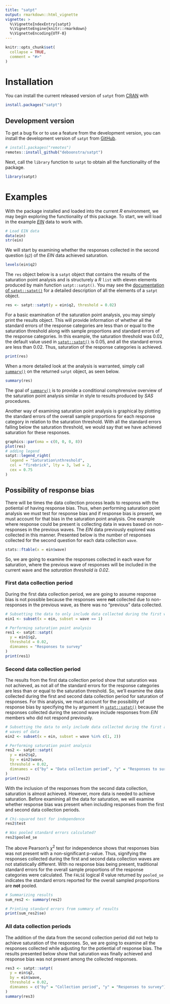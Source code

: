 ```yaml
---
title: "satpt"
output: rmarkdown::html_vignette
vignette: >
  %\VignetteIndexEntry{satpt}
  %\VignetteEngine{knitr::rmarkdown}
  %\VignetteEncoding{UTF-8}
---
```


```r
knitr::opts_chunk$set(
  collapse = TRUE,
  comment = "#>"
)
```

# Installation

You can install the current released version of `satpt` from [CRAN](https://cran.r-project.org) with

```r
install.packages("satpt")
```

## Development version
To get a bug fix or to use a feature from the development version, you can install the development version of `satpt` from [GitHub](https://github.com/deboonstra/satpt).

```r
# install.packages("remotes")
remotes::install_github("deboonstra/satpt")
```

Next, call the `library` function to `satpt` to obtain all the functionality of the package.

```r
library(satpt)
```

# Examples
With the package installed and loaded into the current *R* environment, we may begin exploring the functionality of this package. To start, we will load in the example [*EIN*](https://deboonstra.github.io/satpt/reference/ein.html) data to work with.

```r
# Load EIN data
data(ein)
str(ein)
```

We will start by examining whether the responses collected in the second question (`q2`) of the *EIN* data achieved saturation. 

```r
levels(ein$q2)
```

The `res` object below is a `satpt` object that contains the results of the saturation point analysis and is structurely a *R* `list` with eleven elements produced by main function `satpt::satpt()`. You may see the [documentation of `satpt::satpt()`](https://deboonstra.github.io/satpt/reference/satpt.html) for a detailed description of all the elements of a `satpt` object.

```r
res <- satpt::satpt(y = ein$q2, threshold = 0.02)
```

For a basic examination of the saturation point analysis, you may simply print the results object. This will provide information of whether all the standard errors of the response categories are less than or equal to the saturation threshold along with sample proportions and standard errors of the response categories. In this example, the saturation threshold was 0.02, the default value used in [`satpt::satpt()`](https://deboonstra.github.io/satpt/reference/satpt.html) is 0.05, and all the standard errors are less than 0.02. Thus, saturation of the response categories is achieved. 

```r
print(res)
```

When a more detailed look at the analysis is warranted, simply call [`summary()`](https://deboonstra.github.io/satpt/reference/satpt.html) on the returned `satpt` object, as seen below.

```r
summary(res)
```

The goal of [`summary()`](https://deboonstra.github.io/satpt/reference/satpt.html) is to provide a conditional comphrensive overview of the saturation point analysis similar in style to results produced by *SAS* procedures.

Another way of examining saturation point analysis is graphical by plotting the standard errors of the overall sample proportions for each response category in relation to the saturation threshold. With all the standard errors falling below the saturation threshold, we would say that we have achieved saturation for these responses.

```r
graphics::par(oma = c(0, 0, 0, 8))
plot(res)
# adding legend
satpt::legend_right(
  legend = "Saturation\nthreshold",
  col = "firebrick", lty = 3, lwd = 2,
  cex = 0.75
)
```

## Possibility of response bias

There will be times the data collection process leads to responss with the potiental of having response bias. Thus, when performing saturation point analysis we must test for response bias and if response bias is present, we must account for that bias in the saturation point analysis. One example where response could be present is collecting data in waves based on non-responses in the previous waves. The *EIN* data previously explored was collected in this manner. Presented below is the number of responses collected for the second question for each data collection `wave`.

```r
stats::ftable(x = ein$wave)
```

So, we are going to examine the responses collected in each wave for saturation, where the previous wave of responses will be included in the current wave and the *saturation threshold is 0.02*.

### First data collection period

During the first data collection period, we are going to assume response bias is not possible because the responses were **not** collected due to non-responses in the previous wave, as there was no "previous" data collected.

```r
# Subsetting the data to only include data collected during the first wave
ein1 <- subset(x = ein, subset = wave == 1)

# Performing saturation point analysis
res1 <- satpt::satpt(
  y = ein1$q2,
  threshold = 0.02,
  dimnames = "Responses to survey"
)
print(res1)
```

### Second data collection period

The results from the first data collection period show that saturation was not achieved, as not all of the standard errors for the response categories are less than or equal to the saturation threshold. So, we'll examine the data collected during the first and second data collection period for saturation of responses. For this analysis, we must account for the possibility of response bias by specifying the `by` argument in [`satpt::satpt()`](https://deboonstra.github.io/satpt/reference/satpt.html) because the responses collected during the second wave include responses from *EIN* members who did not respond previously.

```r
# Subsetting the data to only include data collected during the first and second
# waves of data
ein2 <- subset(x = ein, subset = wave %in% c(1, 2))

# Performing saturation point analysis
res2 <- satpt::satpt(
  y = ein2$q2,
  by = ein2$wave,
  threshold = 0.02,
  dimnames = c("by" = "Data collection period", "y" = "Responses to survey")
)
print(res2)
```

With the inclusion of the responses from the second data collection, saturation is almost achieved. However, more data is needed to achieve saturation. Before examining all the data for saturation, we will examine whether response bias was present when including responses from the first and second data collection periods.

```r
# Chi-squared test for independence
res2$test

# Was pooled standard errors calculated?
res2$pooled_se
```

The above Pearson's $\chi^{2}$ test for independence shows that responses bias was not present with a non-significant p-value. Thus, signifying the responses collected during the first and second data collection waves are not statistically different. With no response bias being present, traditional standard errors for the overall sample proportions of the response categories were calculated. The `FALSE` logical *R* value returned by `pooled_se` indicates the standard errors reported for the overall sampled proportions are **not** pooled.

```r
# Summarizing results
sum_res2 <- summary(res2)

# Printing standard errors from summary of results
print(sum_res2$se)
```

### All data collection periods
The addition of the data from the second collection period did not help to achieve saturation of the responses. So, we are going to examine all the responses collected while adjusting for the potiential of response bias. The results presented below show that saturation was finally achieved and response bias was not present among the collected responses.

```r
res3 <- satpt::satpt(
  y = ein$q2,
  by = ein$wave,
  threshold = 0.02,
  dimnames = c("by" = "Collection period", "y" = "Responses to survey")
)
summary(res3)
```